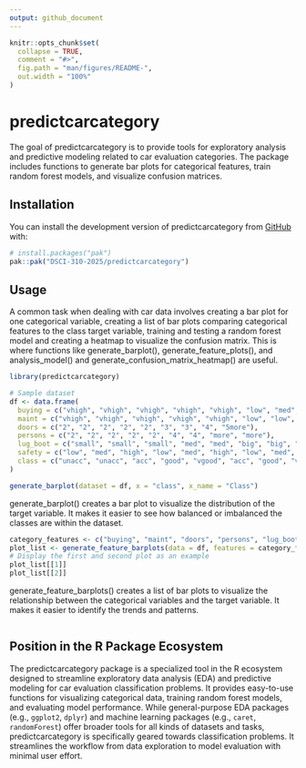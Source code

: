 ```yaml
---
output: github_document
---
```


<!-- README.md is generated from README.Rmd. Please edit that file -->

```r
knitr::opts_chunk$set(
  collapse = TRUE,
  comment = "#>",
  fig.path = "man/figures/README-",
  out.width = "100%"
)
```

# predictcarcategory

<!-- badges: start -->
<!-- badges: end -->

The goal of predictcarcategory is to provide tools for exploratory analysis and predictive modeling related to car evaluation categories. The package includes functions to generate bar plots for categorical features, train random forest models, and visualize confusion matrices.

## Installation

You can install the development version of predictcarcategory from [GitHub](https://github.com/) with:

``` r
# install.packages("pak")
pak::pak("DSCI-310-2025/predictcarcategory")
```

## Usage

A common task when dealing with car data involves creating a bar plot for one categorical variable, creating a list of bar plots comparing categorical features to the class target variable, training and testing 
a random forest model and creating a heatmap to visualize the confusion matrix. This is where functions like generate_barplot(), generate_feature_plots(), and analysis_model() and generate_confusion_matrix_heatmap() are useful.

```r
library(predictcarcategory)

# Sample dataset
df <- data.frame(
  buying = c("vhigh", "vhigh", "vhigh", "vhigh", "vhigh", "low", "med", "low", "med"),
  maint = c("vhigh", "vhigh", "vhigh", "vhigh", "vhigh", "low", "low", "med", "med"),
  doors = c("2", "2", "2", "2", "2", "3", "3", "4", "5more"),
  persons = c("2", "2", "2", "2", "2", "4", "4", "more", "more"),
  lug_boot = c("small", "small", "small", "med", "med", "big", "big", "med", "small"),
  safety = c("low", "med", "high", "low", "med", "high", "low", "med", "high"),
  class = c("unacc", "unacc", "acc", "good", "vgood", "acc", "good", "vgood", "unacc")
)

generate_barplot(dataset = df, x = "class", x_name = "Class")
```
generate_barplot() creates a bar plot to visualize the distribution of the target variable. It makes it easier to see how balanced or imbalanced the classes are within the dataset.
```r
category_features <- c("buying", "maint", "doors", "persons", "lug_boot", "safety")
plot_list <- generate_feature_barplots(data = df, features = category_features)
# Display the first and second plot as an example
plot_list[[1]]
plot_list[[2]]
```
generate_feature_barplots() creates a list of bar plots to visualize the relationship between the categorical variables and the target variable. It makes it easier to identify the trends and patterns.

```r
```

## Position in the R Package Ecosystem
The predictcarcategory package is a specialized tool in the R ecosystem designed to streamline exploratory data analysis (EDA) and predictive modeling for car evaluation classification problems. It provides easy-to-use functions for visualizing categorical data, training random forest models, and evaluating model performance.
While general-purpose EDA packages (e.g., `ggplot2`, `dplyr`) and machine learning packages (e.g., `caret`, `randomForest`) offer broader tools for all kinds of datasets and tasks, predictcarcategory is specifically geared towards classification problems. It streamlines the workflow from data exploration to model evaluation with minimal user effort.